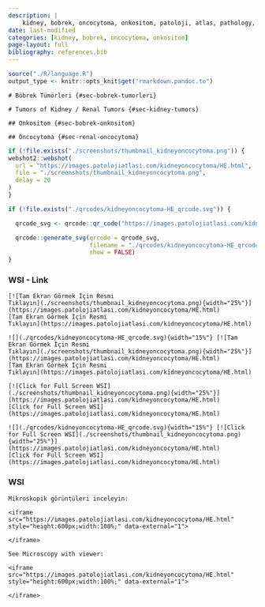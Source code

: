 ```yaml
---
description: |
    kidney, bobrek, oncocytoma, onkositom, patoloji, atlas, pathology, whole slide image
date: last-modified
categories: [kidney, bobrek, oncocytoma, onkositom]
page-layout: full
bibliography: references.bib
---
```


```r

source("./R/language.R")
output_type <- knitr::opts_knit$get("rmarkdown.pandoc.to")

```

```asis
# Böbrek Tümörleri {#sec-bobrek-tumorleri}
```


```asis
# Tumors of Kidney / Renal Tumors {#sec-kidney-tumors}
```



```asis
## Onkositom {#sec-bobrek-onkositom}
```



```asis
## Oncocytoma {#sec-renal-oncocytoma}
```



```r
if (!file.exists("./screenshots/thumbnail_kidneyoncocytoma.png")) {
webshot2::webshot(
  url = "https://images.patolojiatlasi.com/kidneyoncocytoma/HE.html",
  file = "./screenshots/thumbnail_kidneyoncocytoma.png",
  delay = 20
)
}
```


```r
if (!file.exists("./qrcodes/kidneyoncocytoma-HE_qrcode.svg")) {

  qrcode_svg <- qrcode::qr_code("https://images.patolojiatlasi.com/kidneyoncocytoma/HE.html")

  qrcode::generate_svg(qrcode = qrcode_svg,
                       filename = "./qrcodes/kidneyoncocytoma-HE_qrcode.svg",
                       show = FALSE)
}
```



::::: panel-tabset


### WSI - Link

:::: {.content-hidden when-format="pdf"}

```asis
[![Tam Ekran Görmek İçin Resmi
Tıklayın](./screenshots/thumbnail_kidneyoncocytoma.png){width="25%"}](https://images.patolojiatlasi.com/kidneyoncocytoma/HE.html)
[Tam Ekran Görmek İçin Resmi
Tıklayın](https://images.patolojiatlasi.com/kidneyoncocytoma/HE.html)

```

::::


:::: {.content-visible when-format="pdf"}

```asis
![](./qrcodes/kidneyoncocytoma-HE_qrcode.svg){width="15%"} [![Tam Ekran Görmek İçin Resmi
Tıklayın](./screenshots/thumbnail_kidneyoncocytoma.png){width="25%"}](https://images.patolojiatlasi.com/kidneyoncocytoma/HE.html)
[Tam Ekran Görmek İçin Resmi
Tıklayın](https://images.patolojiatlasi.com/kidneyoncocytoma/HE.html)

```

::::


:::: {.content-hidden when-format="pdf"}

```asis
[![Click for Full Screen WSI](./screenshots/thumbnail_kidneyoncocytoma.png){width="25%"}](https://images.patolojiatlasi.com/kidneyoncocytoma/HE.html)
[Click for Full Screen WSI](https://images.patolojiatlasi.com/kidneyoncocytoma/HE.html)

```

::::


:::: {.content-visible when-format="pdf"}

```asis
![](./qrcodes/kidneyoncocytoma-HE_qrcode.svg){width="15%"} [![Click for Full Screen WSI](./screenshots/thumbnail_kidneyoncocytoma.png){width="25%"}](https://images.patolojiatlasi.com/kidneyoncocytoma/HE.html)
[Click for Full Screen WSI](https://images.patolojiatlasi.com/kidneyoncocytoma/HE.html)

```

::::





### WSI

```asis

Mikroskopik görüntüleri inceleyin:

<iframe src="https://images.patolojiatlasi.com/kidneyoncocytoma/HE.html" style="height:600px;width:100%;" data-external="1">

</iframe>
```


```asis

See Microscopy with viewer: 

<iframe src="https://images.patolojiatlasi.com/kidneyoncocytoma/HE.html" style="height:600px;width:100%;" data-external="1">

</iframe>
```


:::::
